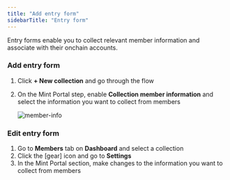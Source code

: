 ```yaml
---
title: "Add entry form"
sidebarTitle: "Entry form"
---
```


Entry forms enable you to collect relevant member information and associate with their onchain accounts.

### Add entry form

1. Click **+ New collection** and go through the flow
2. On the Mint Portal step, enable **Collection member information** and select the information you want to collect from members
    
    ![member-info](https://station-images.nyc3.digitaloceanspaces.com/0973746e-2be4-4b2b-bc8b-027516efa4f3.png)
    

### Edit entry form

1. Go to **Members** tab on **Dashboard** and select a collection
2. Click the [gear] icon and go to **Settings**
3. In the Mint Portal section, make changes to the information you want to collect from members
